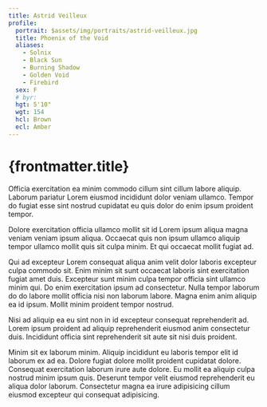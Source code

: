 ```yaml
---
title: Astrid Veilleux
profile:
  portrait: $assets/img/portraits/astrid-veilleux.jpg
  title: Phoenix of the Void
  aliases:
    - Solnix
    - Black Sun
    - Burning Shadow
    - Golden Void
    - Firebird
  sex: F
  # byr:
  hgt: 5'10"
  wgt: 154
  hcl: Brown
  ecl: Amber
---
```



# {frontmatter.title}

<Profile />

Officia exercitation ea minim commodo cillum sint cillum labore aliquip. Laborum pariatur Lorem eiusmod incididunt dolor veniam ullamco. Tempor do fugiat esse sint nostrud cupidatat eu quis dolor do enim ipsum proident tempor.

Dolore exercitation officia ullamco mollit sit id Lorem ipsum aliqua magna veniam veniam ipsum aliqua. Occaecat quis non ipsum ullamco aliquip tempor ullamco mollit quis sit culpa minim. Et qui occaecat mollit fugiat ad.

Qui ad excepteur Lorem consequat aliqua anim velit dolor laboris excepteur culpa commodo sit. Enim minim sit sunt occaecat laboris sint exercitation fugiat amet duis. Excepteur sunt minim culpa tempor officia sint ullamco minim qui. Do enim exercitation ipsum ad consectetur. Nulla tempor laborum do do labore mollit officia nisi non laborum labore. Magna enim anim aliquip ea id ipsum. Mollit minim proident tempor nostrud.

Nisi ad aliquip ea eu sint non in id excepteur consequat reprehenderit ad. Lorem ipsum proident ad aliquip reprehenderit eiusmod anim consectetur duis. Incididunt officia sint reprehenderit sit aute sit nisi duis proident.

Minim sit ex laborum minim. Aliquip incididunt eu laboris tempor elit id laborum ex ad ea. Dolore fugiat dolore mollit proident cupidatat dolore. Consequat exercitation laborum irure aute dolore. Eu mollit ea aliquip culpa nostrud minim ipsum quis. Deserunt tempor velit eiusmod reprehenderit eu aliqua dolor laborum. Consectetur magna ea irure adipisicing cillum eiusmod excepteur qui consequat adipisicing.
